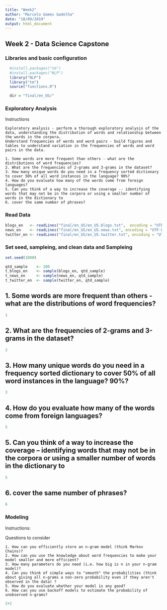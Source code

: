 ```yaml
---
title: "Week2"
author: "Marcelo Gomes Gadelha"
date: "18/09/2019"
output: html_document
---
```


## Week 2 - Data Science Capstone

### Libraries and basic configuration

```r

  #install.packages("tm") 
  #install.packages("NLP")
  library("NLP")
  library("tm")
  source("functions.R")

  dir = "final/en_US/"

```

### Exploratory Analysis

Instructions 

    Exploratory analysis - perform a thorough exploratory analysis of the data, understanding the distribution of words and relationship between the words in the corpora.
    Understand frequencies of words and word pairs - build figures and tables to understand variation in the frequencies of words and word pairs in the data.

    1. Some words are more frequent than others - what are the distributions of word frequencies?
    2. What are the frequencies of 2-grams and 3-grams in the dataset?
    3. How many unique words do you need in a frequency sorted dictionary to cover 50% of all word instances in the language? 90%?
    4. How do you evaluate how many of the words come from foreign languages?
    5. Can you think of a way to increase the coverage -- identifying words that may not be in the corpora or using a smaller number of words in the dictionary to 
    6. cover the same number of phrases?
    
### Read Data
```r

blogs_en   <- readLines("final/en_US/en_US.blogs.txt",  encoding = "UTF-8")
news_en    <- readLines("final/en_US/en_US.news.txt", encoding = "UTF-8")
twitter_en <- readLines("final/en_US/en_US.twitter.txt", encoding = "UTF-8")

```

### Set seed, sampleing, and clean data and Sampleing
```r

set.seed(1000)

qtd_sample    <- 100
t_blogs_en    <- sample(blogs_en, qtd_sample)
t_news_en     <- sample(news_en, qtd_sample)
t_twitter_en  <- sample(twitter_en, qtd_sample)


```

## 1. Some words are more frequent than others - what are the distributions of word frequencies?


```r

1

```

## 2. What are the frequencies of 2-grams and 3-grams in the dataset?


```r

2

```

## 3. How many unique words do you need in a frequency sorted dictionary to cover 50% of all word instances in the language? 90%?


```r

3

```

## 4. How do you evaluate how many of the words come from foreign languages?


```r

5

```

## 5. Can you think of a way to increase the coverage -- identifying words that may not be in the corpora or using a smaller number of words in the dictionary to 


```r

5

```

## 6. cover the same number of phrases?

```r

6

```

### Modeling

Instructions:

Questions to consider

    1. How can you efficiently store an n-gram model (think Markov Chains)?
    2. How can you use the knowledge about word frequencies to make your model smaller and more efficient?
    3. How many parameters do you need (i.e. how big is n in your n-gram model)?
    4. Can you think of simple ways to "smooth" the probabilities (think about giving all n-grams a non-zero probability even if they aren't observed in the data) ?
    5. How do you evaluate whether your model is any good?
    6. How can you use backoff models to estimate the probability of unobserved n-grams?
    
    
    
```r

2+2

```
    
    
    
    
    
    
    